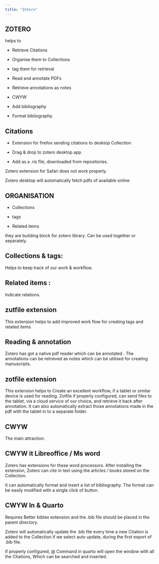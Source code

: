 ```yaml
---
title: "Zotero"
---
```


## **ZOTERO**

helps to 

-   Retrieve Citations 

-   Organise them to Collections 

-   tag them for retrieval 

-   Read and annotate PDFs 

-   Retrieve annotations as notes 

-   CWYW 

-   Add bibliography 

-   Format bibliography. 

## **Citations** 

-   Extension for firefox sending citations to desktop Collection 

-   Drag & drop to zotero desktop app

-   Add as a .ris file, downloaded from repositories. 

Zotero extension for Safari does not work properly. 

Zotero desktop will automatically fetch pdfs of available online

## **ORGANISATION** 

-   Collections 

-   tags 

-   Related items 

they are building block for zotero library. Can be used together or separately.

## **Collections & tags:** 

Helps to keep track of our work & workflow. 

## **Related items :** 

Indicate relations. 

## **zutfile extension**

This extension helps to add improved work flow for creating tags and related items 

## **Reading & annotation** 

Zotero has got a native pdf reader which can be annotated . The annotations can be retrieved as notes which can be utilised for creating manuscripts. 

## **zotfile extension** 

This extension helps to Create an excellent workflow, if a tablet or similar device is used for reading. Zotfile if properly configured, can send files to the tablet, via a cloud service of our choice, and retrieve it back after annotation. It can also automatically extract those annotations made in the pdf with the tablet in to a separate folder. 

## **CWYW** 

The main attraction. 

## **CWYW it Libreoffice / Ms word** 

Zotero has extensions for these word processors. After installing the extension, Zotero can cite in text using the articles / books stored on the Collection. 

It can automatically format and insert a list of bibliography. The format can be easily modified with a single click of button.

## **CWYW In & Quarto** 

Requires Better bibtex extension and the .bib file should be placed in the parent directory. 

Zotero will automatically update the .bib file every time a new Citation is added to the Collection if we select auto update, during the first export of .bib file. 

If properly configured, \@ Command in quarto will open the window with all the Citations, Which can be searched and inserted.
